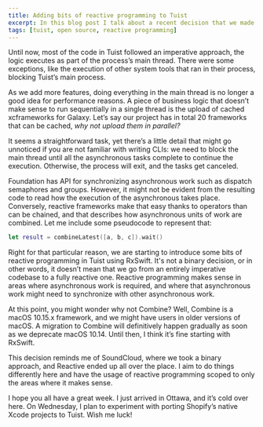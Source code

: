 ```yaml
---
title: Adding bits of reactive programming to Tuist
excerpt: In this blog post I talk about a recent decision that we made to start using reactive programming to model asynchronous tasks in Tuist.
tags: [tuist, open source, reactive programming]
---
```


Until now, most of the code in Tuist followed an imperative approach,
the logic executes as part of the process’s main thread.
There were some exceptions,
like the execution of other system tools that ran in their process,
blocking Tuist’s main process.

As we add more features,
doing everything in the main thread is no longer a good idea for performance reasons.
A piece of business logic that doesn’t make sense to run sequentially in a single thread is the upload of cached xcframeworks for Galaxy.
Let’s say our project has in total 20 frameworks that can be cached,
_why not upload them in parallel?_

It seems a straightforward task,
yet there’s a little detail that might go unnoticed if you are not familiar with writing CLIs:
we need to block the main thread until all the asynchronous tasks complete to continue the execution.
Otherwise,
the process will exit,
and the tasks get canceled.

Foundation has API for synchronizing asynchronous work such as dispatch semaphores and groups.
However,
it might not be evident from the resulting code to read how the execution of the asynchronous takes place.
Conversely,
reactive frameworks make that easy thanks to operators than can be chained,
and that describes how asynchronous units of work are combined.
Let me include some pseudocode to represent that:

```swift
let result = combineLatest([a, b, c]).wait()
```

Right for that particular reason,
we are starting to introduce some bits of reactive programming in Tuist using RxSwift.
It's not a binary decision,
or in other words,
it doesn’t mean that we go from an entirely imperative codebase to a fully reactive one.
Reactive programming makes sense in areas where asynchronous work is required, and where that asynchronous work might need to synchronize with other asynchronous work.

At this point,
you might wonder why not Combine? Well, Combine is a macOS 10.15.x framework,
and we might have users in older versions of macOS.
A migration to Combine will definitively happen gradually as soon as we deprecate macOS 10.14.
Until then,
I think it’s fine starting with RxSwift.

This decision reminds me of SoundCloud,
where we took a binary approach,
and Reactive ended up all over the place.
I aim to do things differently here and have the usage of reactive programming scoped to only the areas where it makes sense.

I hope you all have a great week.
I just arrived in Ottawa,
and it’s cold over here.
On Wednesday,
I plan to experiment with porting Shopify’s native Xcode projects to Tuist.
Wish me luck!
